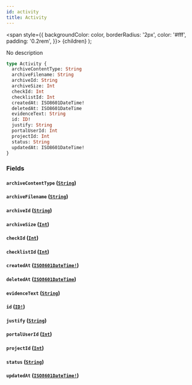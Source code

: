 ```yaml
---
id: activity
title: Activity
---
```


<span
style={{
      backgroundColor: color,
      borderRadius: '2px',
      color: '#fff',
      padding: '0.2rem',
    }}>
{children}
</span>
);

No description

```graphql
type Activity {
  archiveContentType: String
  archiveFilename: String
  archiveId: String
  archiveSize: Int
  checkId: Int
  checklistId: Int
  createdAt: ISO8601DateTime!
  deletedAt: ISO8601DateTime
  evidenceText: String
  id: ID!
  justify: String
  portalUserId: Int
  projectId: Int
  status: String
  updatedAt: ISO8601DateTime!
}
```

### Fields

#### `archiveContentType` ([`String`](/api/scalars/string))

#### `archiveFilename` ([`String`](/api/scalars/string))

#### `archiveId` ([`String`](/api/scalars/string))

#### `archiveSize` ([`Int`](/api/scalars/int))

#### `checkId` ([`Int`](/api/scalars/int))

#### `checklistId` ([`Int`](/api/scalars/int))

#### `createdAt` ([`ISO8601DateTime!`](/api/scalars/iso-8601-date-time))

#### `deletedAt` ([`ISO8601DateTime`](/api/scalars/iso-8601-date-time))

#### `evidenceText` ([`String`](/api/scalars/string))

#### `id` ([`ID!`](/api/scalars/id))

#### `justify` ([`String`](/api/scalars/string))

#### `portalUserId` ([`Int`](/api/scalars/int))

#### `projectId` ([`Int`](/api/scalars/int))

#### `status` ([`String`](/api/scalars/string))

#### `updatedAt` ([`ISO8601DateTime!`](/api/scalars/iso-8601-date-time))
